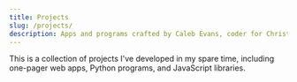 ```yaml
---
title: Projects
slug: /projects/
description: Apps and programs crafted by Caleb Evans, coder for Christ
---
```


This is a collection of projects I've developed in my spare time, including
one-pager web apps, Python programs, and JavaScript libraries.

<ProjectArchive />
